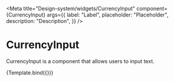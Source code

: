 
<Meta
  title="Design-system/widgets/CurrencyInput"
  component={CurrencyInput}
  args={{
    label: "Label",
    placeholder: "Placeholder",
    description: "Description",
  }}
/>


# CurrencyInput

CurrencyInput is a component that allows users to input text.

<Canvas>
  <Story name="CurrencyInput">{Template.bind({})}</Story>
</Canvas>

<ArgsTable of={CurrencyInput} story="CurrencyInput" />
